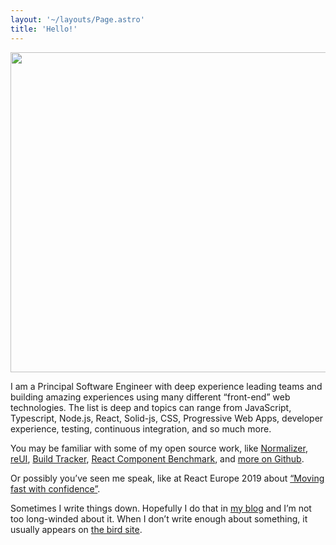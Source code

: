 ```yaml
---
layout: '~/layouts/Page.astro'
title: 'Hello!'
---
```


<div class="not-prose home-profile-img">
	<picture>
		<source srcset="/img/icon-512.avif" type="image/avif" />
		<source srcset="/img/icon-512.webp" type="image/webp" />
		<source srcset="/img/icon-512.png" type="image/png" />
		<img alt="" width="512" height="512" />
	</picture>
</div>

I am a Principal Software Engineer with deep experience leading teams and building amazing experiences using many different “front-end” web technologies. The list is deep and topics can range from JavaScript, Typescript, Node.js, React, Solid-js, CSS, Progressive Web Apps, developer experience, testing, continuous integration, and so much more.

You may be familiar with some of my open source work, like [Normalizer](https://github.com/paularmstrong/normalizr), [reUI](https://reui.dev), [Build Tracker](https://buildtracker.dev), [React Component Benchmark](https://github.com/paularmstrong/react-component-benchmark), and [more on Github](https://github.com/paularmstrong 'Paul Armstrong’s Github profile').

Or possibly you’ve seen me speak, like at React Europe 2019 about [“Moving fast with confidence”](https://www.youtube.com/watch?v=ikn_dBSski8).

Sometimes I write things down. Hopefully I do that in [my blog](/blog) and I’m not too long-winded about it. When I don’t write enough about something, it usually appears on [the bird site](https://twitter.com/paularmstrong).
